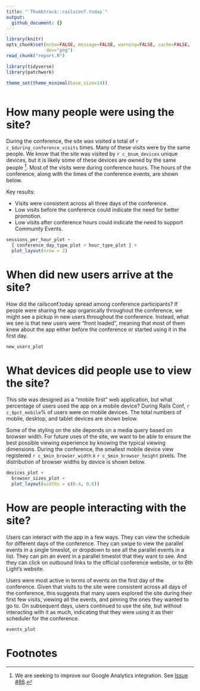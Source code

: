 ```yaml
---
title: "`Thumbtrack::railsconf.today`"
output:
  github_document: {}
---
```

```r
library(knitr)
opts_chunk$set(echo=FALSE, message=FALSE, warning=FALSE, cache=FALSE,
               dev="png")
read_chunk("report.R")

library(tidyverse)
library(patchwork)

theme_set(theme_minimal(base_size=14))
```
```r
```

# How many people were using the site?

During the conference, the site was visited a total of
`r c_$during_conference_visits` times. Many of these visits were by the same
people. We know that the site was visited by `r c_$num_devices` unique devices,
but it is likely some of these devices are owned by the same people [^issue88].
Most of the visits were during conference hours. The hours of the conference,
along with the times of the conference events, are shown below.

[^issue88]: We are seeking to improve our Google Analytics integration. See [Issue #88](https://github.com/8thlight/thumbtrack/issues/88).

Key results:

* Visits were consistent across all three days of the conference.
* Low visits before the conference could indicate the need for better promotion.
* Low visits after conference hours could indicate the need to support Community Events.

```r
sessions_per_hour_plot +
  { conference_day_type_plot + hour_type_plot } +
  plot_layout(nrow = 2)
```

# When did new users arrive at the site?

How did the railsconf.today spread among conference participants? If people were sharing the
app organically throughout the conference, we might see a pickup in new users throughout the
conference. Instead, what we see is that new users were "front loaded", meaning that most of
them knew about the app either before the conference or started using it in the first day.

```r
new_users_plot
```

# What devices did people use to view the site?

This site was designed as a "mobile first" web application, but what percentage of users
used the app on a mobile device? During Rails Conf, `r c_$pct_mobile`% of users were on
mobile devices. The total numbers of mobile, desktop, and tablet devices are shown below.

Some of the styling on the site depends on a media query based on browser width. For future
uses of the site, we want to be able to ensure the best possible viewing experience by knowing
the typical viewing dimensions. During the conference, the smallest
mobile device view registered `r c_$min_browser_width` x `r c_$min_browser_height` pixels.
The distribution of browser widths by device is shown below.

```r
devices_plot +
  browser_sizes_plot +
  plot_layout(widths = c(0.4, 0.6))
```

# How are people interacting with the site?

Users can interact with the app in a few ways. They can view the schedule for different days
of the conference. They can swipe to view the parallel events in a single timeslot, or dropdown
to see all the parallel events in a list. They can pin an event in a parallel timeslot that
they want to see. And they can click on outbound links to the official conference website,
or to 8th Light's website.

Users were most active in terms of events on the first day of the conference. Given that visits
to the site were consistent across all days of the conference, this suggests that many users
explored the site during their first few visits, viewing all the events, and pinning the ones
they wanted to go to. On subsequent days, users continued to use the site, but without interacting
with it as much, indicating that they were using it as their scheduler for the conference.

```r
events_plot
```

# Footnotes